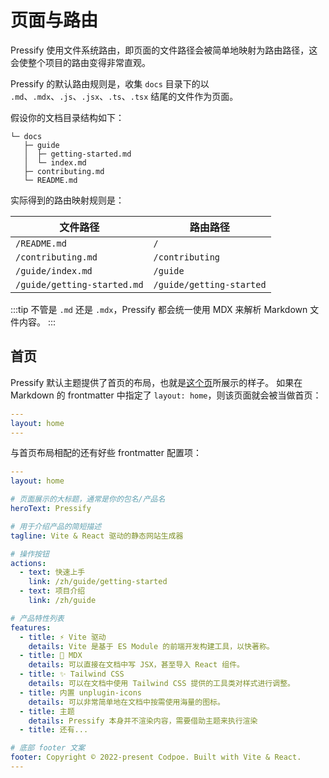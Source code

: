 # 页面与路由

Pressify 使用文件系统路由，即页面的文件路径会被简单地映射为路由路径，这会使整个项目的路由变得非常直观。

Pressify 的默认路由规则是，收集 `docs` 目录下的以 `.md`、`.mdx`、`.js`、`.jsx`、`.ts`、`.tsx` 结尾的文件作为页面。

假设你的文档目录结构如下：

```
└─ docs
   ├─ guide
   │  ├─ getting-started.md
   │  └─ index.md
   ├─ contributing.md
   └─ README.md
```

实际得到的路由映射规则是：

| 文件路径                    | 路由路径                 |
| --------------------------- | ------------------------ |
| `/README.md`                | `/`                      |
| `/contributing.md`          | `/contributing`          |
| `/guide/index.md`           | `/guide`                 |
| `/guide/getting-started.md` | `/guide/getting-started` |

:::tip
不管是 `.md` 还是 `.mdx`，Pressify 都会统一使用 MDX 来解析 Markdown 文件内容。
:::

## 首页

Pressify 默认主题提供了首页的布局，也就是[这个页](/zh)所展示的样子。
如果在 Markdown 的 frontmatter 中指定了 `layout: home`，则该页面就会被当做首页：

```yaml
---
layout: home
---
```

与首页布局相配的还有好些 frontmatter 配置项：

```yaml
---
layout: home

# 页面展示的大标题，通常是你的包名/产品名
heroText: Pressify

# 用于介绍产品的简短描述
tagline: Vite & React 驱动的静态网站生成器

# 操作按钮
actions:
  - text: 快速上手
    link: /zh/guide/getting-started
  - text: 项目介绍
    link: /zh/guide

# 产品特性列表
features:
  - title: ⚡️ Vite 驱动
    details: Vite 是基于 ES Module 的前端开发构建工具，以快著称。
  - title: 📘 MDX
    details: 可以直接在文档中写 JSX，甚至导入 React 组件。
  - title: ✨ Tailwind CSS
    details: 可以在文档中使用 Tailwind CSS 提供的工具类对样式进行调整。
  - title: 内置 unplugin-icons
    details: 可以非常简单地在文档中按需使用海量的图标。
  - title: 主题
    details: Pressify 本身并不渲染内容，需要借助主题来执行渲染
  - title: 还有...

# 底部 footer 文案
footer: Copyright © 2022-present Codpoe. Built with Vite & React.
---
```
